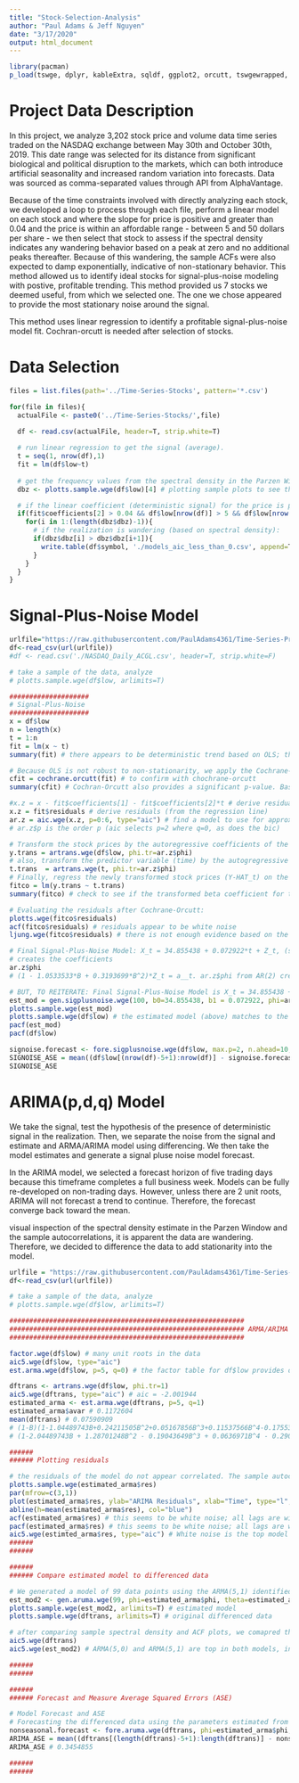 ```yaml
---
title: "Stock-Selection-Analysis"
author: "Paul Adams & Jeff Nguyen"
date: "3/17/2020"
output: html_document
---
```


```r
library(pacman)
p_load(tswge, dplyr, kableExtra, sqldf, ggplot2, orcutt, tswgewrapped, readr)
```

# Project Data Description

In this project, we analyze 3,202 stock price and volume data time series traded on the NASDAQ exchange between May 30th and October 30th, 2019. This date range was selected for its distance from significant biological and political disruption to the markets, which can both introduce artificial seasonality and increased random variation into forecasts. Data was sourced as comma-separated values through API from AlphaVantage.

Because of the time constraints involved with directly analyzing each stock, we developed a loop to process through each file, perform a linear model on each stock and where the slope for price is positive and greater than 0.04 and the price is within an affordable range - between 5 and 50 dollars per share - we then select that stock to assess if the spectral density indicates any wandering behavior based on a peak at zero and no additional peaks thereafter. Because of this wandering, the sample ACFs were also expected to damp exponentially, indicative of non-stationary behavior. This method allowed us to identify ideal stocks for signal-plus-noise modeling with postive, profitable trending. This method provided us 7 stocks we deemed useful, from which we selected one. The one we chose appeared to provide the most stationary noise around the signal.

This method uses linear regression to identify a profitable signal-plus-noise model fit. Cochran-orcutt is needed after selection of stocks.

# Data Selection
```r
files = list.files(path='../Time-Series-Stocks', pattern='*.csv')

for(file in files){
  actualFile <- paste0('../Time-Series-Stocks/',file)
  
  df <- read.csv(actualFile, header=T, strip.white=T)

  # run linear regression to get the signal (average).
  t = seq(1, nrow(df),1)
  fit = lm(df$low~t)
  
  # get the frequency values from the spectral density in the Parzen Window (we want them to wander without season; just trend)
  dbz <- plotts.sample.wge(df$low)[4] # plotting sample plots to see the stocks while they process

  # if the linear coefficient (deterministic signal) for the price is positive and the price is between 5 and 50 (affordable):
  if(fit$coefficients[2] > 0.04 && df$low[nrow(df)] > 5 && df$low[nrow(df)] < 50){
    for(i in 1:(length(dbz$dbz)-1)){
      # if the realization is wandering (based on spectral density):
      if(dbz$dbz[i] > dbz$dbz[i+1]){
        write.table(df$symbol, './models_aic_less_than_0.csv', append=T)
      }
    }
  }
}

```


# Signal-Plus-Noise Model

```r
urlfile="https://raw.githubusercontent.com/PaulAdams4361/Time-Series-Project/master/NASDAQ_Daily_ACGL.csv"
df<-read_csv(url(urlfile))
#df <- read.csv('./NASDAQ_Daily_ACGL.csv', header=T, strip.white=F)

# take a sample of the data, analyze
# plotts.sample.wge(df$low, arlimits=T)

####################
# Signal-Plus-Noise
####################
x = df$low
n = length(x)
t = 1:n
fit = lm(x ~ t)
summary(fit) # there appears to be deterministic trend based on OLS; the p-value is significant so reject the null that it is not deterministic. The null argues that any present trend is random that will eventually traverse such a pattern that the realization will continue to approximate around the mean. 

# Because OLS is not robust to non-stationarity, we apply the Cochrane-Orcutt test to also test the beta coefficient slope of time using an aproach that fits an AR(1) model to the residuals:
cfit = cochrane.orcutt(fit) # to confirm with chochrane-orcutt
summary(cfit) # Cochran-Orcutt also provides a significant p-value. Based on this, we assume the slope is not equal to zero and therefore, there is deterministic that justifies fitting a signal-plus-noise model instead of an ARMA(p,q). However, ARMA(p,q) will be fitted later for comparison.

#x.z = x - fit$coefficients[1] - fit$coefficients[2]*t # derive residuals
x.z = fit$residuals # derive residuals (from the regression line)
ar.z = aic.wge(x.z, p=0:6, type="aic") # find a model to use for approximating the residuals. NOTE: (sigmaHAT_a)^2 = 0.1177843
# ar.z$p is the order p (aic selects p=2 where q=0, as does the bic)

# Transform the stock prices by the autoregressive coefficients of the fitted residuals from the linear regression model
y.trans = artrans.wge(df$low, phi.tr=ar.z$phi)
# also, transform the predictor variable (time) by the autogregressive coefficeints of the fitted residuals as well
t.trans  = artrans.wge(t, phi.tr=ar.z$phi)
# Finally, regress the newly transformed stock prices (Y-HAT_t) on the transformed time (T-HAT_t)using ordinary least squares
fitco = lm(y.trans ~ t.trans)
summary(fitco) # check to see if the transformed beta coefficient for the slope is still significant

# Evaluating the residuals after Cochrane-Orcutt:
plotts.wge(fitco$residuals)
acf(fitco$residuals) # residuals appear to be white noise
ljung.wge(fitco$residuals) # there is not enough evidence based on the ljung-box test to reject the null hypothesis. Therefore, we cannot assume that the residuals are not white noise.

# Final Signal-Plus-Noise Model: X_t = 34.855438 + 0.072922*t + Z_t, (sigmaHAT_a)^2 = 0.1177843 summary(d = lm(x ~ t)) from hadley = a+bt
# creates the coefficients
ar.z$phi
# (1 - 1.0533533*B + 0.3193699*B^2)*Z_t = a__t. ar.z$phi from AR(2) creates the coeffients and (sigmaHAT_a)^2 = 0.1177843

# BUT, TO REITERATE: Final Signal-Plus-Noise Model is X_t = 34.855438 + 0.072922*t + Z_t, (sigmaHAT_a)^2 = 0.1177843
est_mod = gen.sigplusnoise.wge(100, b0=34.855438, b1 = 0.072922, phi=ar.z$phi, vara=0.1177843) # This is the estimated model in wge form
plotts.sample.wge(est_mod)
plotts.sample.wge(df$low) # the estimated model (above) matches to the actual model (here) on both sample ACFs and sample spectral density as well as on partial ACF (below):
pacf(est_mod)
pacf(df$low)

signoise.forecast <- fore.sigplusnoise.wge(df$low, max.p=2, n.ahead=10, limits=T, lastn=T, plot=T)
SIGNOISE_ASE = mean((df$low[(nrow(df)-5+1):nrow(df)] - signoise.forecast$f)^2)
SIGNOISE_ASE
```


# ARIMA(p,d,q) Model

We take the signal, test the hypothesis of the presence of deterministic signal in the realization. Then, we separate the noise from the signal and estimate and ARMA/ARIMA model using differencing. We then take the model estimates and generate a signal pluse noise model forecast.

In the ARIMA model, we selected a forecast horizon of five trading days because this timeframe completes a full business week. Models can be fully re-developed on non-trading days. However, unless there are 2 unit roots, ARIMA will not forecast a trend to continue. Therefore, the forecast converge back toward the mean.


visual inspection of the spectral density estimate in the Parzen Window and the sample autocorrelations, it is apparent the data are wandering. Therefore, we decided to difference the data to add stationarity into the model.
```r
urlfile = "https://raw.githubusercontent.com/PaulAdams4361/Time-Series-Project/master/NASDAQ_Daily_ACGL.csv"
df<-read_csv(url(urlfile))

# take a sample of the data, analyze
# plotts.sample.wge(df$low, arlimits=T)

###########################################################
########################################################### ARMA/ARIMA
###########################################################

factor.wge(df$low) # many unit roots in the data
aic5.wge(df$low, type="aic")
est.arma.wge(df$low, p=5, q=0) # the factor table for df$low provides one (1-B) represented as (1-0.9956B), a close-enough approximation. Therefore, we difference the data once. Preliminary evidence suggesting differencing is useful is based on the specified wandering and the damping sample autocorrelations.

dftrans <- artrans.wge(df$low, phi.tr=1)
aic5.wge(dftrans, type="aic") # aic = -2.001944
estimated_arma <- est.arma.wge(dftrans, p=5, q=1)
estimated_arma$avar # 0.1172604
mean(dftrans) # 0.07590909
# (1-B)(1-1.04489743B+0.24211505B^2+0.05167856B^3+0.11537566B^4-0.17553271B^5)*(X_t + 0.0759) = a_t, (sigma-hat_a)^2 = 0.93
# (1-2.04489743B + 1.28701248B^2 - 0.19043649B^3 + 0.0636971B^4 - 0.29090837B^5 + 0.17553271B^6)(X_t + 0.0759) = a_t, (sigma-hat_a)^2 = 0.93

######
###### Plotting residuals

# the residuals of the model do not appear correlated. The sample autocorrelation and partial autocorrelation plots indicate stationarity across all lags with all lags measured within the 5% limits
plotts.sample.wge(estimated_arma$res)
par(mfrow=c(3,1))
plot(estimated_arma$res, ylab="ARIMA Residuals", xlab="Time", type="l", main = "ARIMA(5,1,1) Model Residuals over Time")
abline(h=mean(estimated_arma$res), col="blue")
acf(estimated_arma$res) # this seems to be white noise; all lags are within the 5% limits
pacf(estimated_arma$res) # this seems to be white noise; all lags are within the 5% limits
aic5.wge(estimted_arma$res, type="aic") # White noise is the top model selected for the residuals, by AIC (ARMA(0,0))
######
######

######
###### Compare estimated model to differenced data

# We generated a model of 99 data points using the ARMA(5,1) identified by aic5 with a variance equal to that estimated from the differenced data, which is 0.1172604 (select to see origin highlighted above)
est_mod2 <- gen.aruma.wge(99, phi=estimated_arma$phi, theta=estimated_arma$theta, d=1, vara=estimated_arma$avar, sn=30)
plotts.sample.wge(est_mod2, arlimits=T) # estimated model
plotts.sample.wge(dftrans, arlimits=T) # original differenced data

# after comparing sample spectral density and ACF plots, we comapred the AIC-estimated models to compare identified models
aic5.wge(dftrans)
aic5.wge(est_mod2) # ARMA(5,0) and ARMA(5,1) are top in both models, indicating a potentially useful model..

######
######

######
###### Forecast and Measure Average Squared Errors (ASE)

# Model Forecast and ASE
# Forecasting the differenced data using the parameters estimated from it (we do not apply a d=1)
nonseasonal.forecast <- fore.aruma.wge(dftrans, phi=estimated_arma$phi, theta=estimated_arma$theta, n.ahead=5, lastn=T)
ARIMA_ASE = mean((dftrans[(length(dftrans)-5+1):length(dftrans)] - nonseasonal.forecast$f)^2)
ARIMA_ASE # 0.3454855

######
######
```

